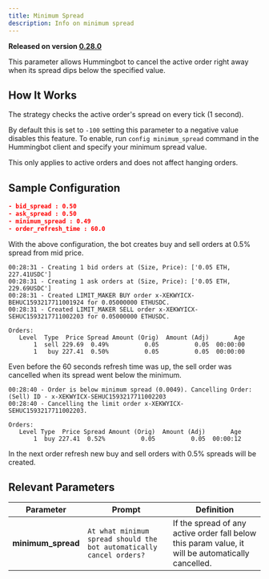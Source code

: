 ```yaml
---
title: Minimum Spread
description: Info on minimum spread
---
```


**Released on version [0.28.0](/release-notes/0.28.0)**

This parameter allows Hummingbot to cancel the active order right away when its spread dips below the specified value.

## How It Works

The strategy checks the active order's spread on every tick (1 second).

By default this is set to `-100` setting this parameter to a negative value disables this feature. To enable, run `config minimum_spread` command in the Hummingbot client and specify your minimum spread value.

This only applies to active orders and does not affect hanging orders.

## Sample Configuration

```json
- bid_spread : 0.50
- ask_spread : 0.50
- minimum_spread : 0.49
- order_refresh_time : 60.0
```

With the above configuration, the bot creates buy and sell orders at 0.5% spread from mid price.

```
00:28:31 - Creating 1 bid orders at (Size, Price): ['0.05 ETH, 227.41USDC']
00:28:31 - Creating 1 ask orders at (Size, Price): ['0.05 ETH, 229.69USDC']
00:28:31 - Created LIMIT_MAKER BUY order x-XEKWYICX-BEHUC1593217711001924 for 0.05000000 ETHUSDC.
00:28:31 - Created LIMIT_MAKER SELL order x-XEKWYICX-SEHUC1593217711002203 for 0.05000000 ETHUSDC.
```

```
Orders:
   Level  Type  Price Spread Amount (Orig)  Amount (Adj)       Age
       1  sell 229.69  0.49%          0.05          0.05  00:00:00
       1   buy 227.41  0.50%          0.05          0.05  00:00:00
```

Even before the 60 seconds refresh time was up, the sell order was cancelled when its spread went below the minimum.

```
00:28:40 - Order is below minimum spread (0.0049). Cancelling Order: (Sell) ID - x-XEKWYICX-SEHUC1593217711002203
00:28:40 - Cancelling the limit order x-XEKWYICX-SEHUC1593217711002203.
```

```
Orders:
   Level Type  Price Spread Amount (Orig)  Amount (Adj)       Age
       1  buy 227.41  0.52%          0.05          0.05  00:00:12
```

In the next order refresh new buy and sell orders with 0.5% spreads will be created.

## Relevant Parameters

| Parameter          | Prompt                                                               | Definition                                                                                         |
| ------------------ | -------------------------------------------------------------------- | -------------------------------------------------------------------------------------------------- |
| **minimum_spread** | `At what minimum spread should the bot automatically cancel orders?` | If the spread of any active order fall below this param value, it will be automatically cancelled. |
